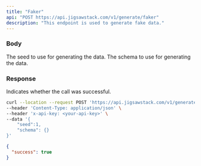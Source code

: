 ```yaml
---
title: "Faker"
api: "POST https://api.jigsawstack.com/v1/generate/faker"
description: "This endpoint is used to generate fake data."
---
```


### Body

<ParamField body="seed" type="number">
  The seed to use for generating the data.
</ParamField>

<ParamField body="schema" type="JSON" required>
  The schema to use for generating the data.
</ParamField>

<Snippet file="header.mdx" />

### Response

<ResponseField name="success" type="boolean">
  Indicates whether the call was successful.
</ResponseField>

<RequestExample>

```bash Example Request
curl --location --request POST 'https://api.jigsawstack.com/v1/generate/faker' \
--header 'Content-Type: application/json' \
--header 'x-api-key: <your-api-key>' \
--data '{
    "seed":1,
    "schema": {}
}'
```

</RequestExample>

<ResponseExample>

```json Response
{
  "success": true
}
```

</ResponseExample>
